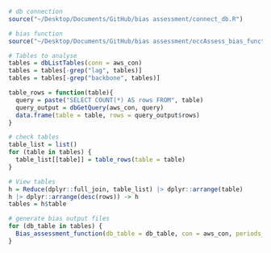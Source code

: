 ```r
# db connection
source("~/Desktop/Documents/GitHub/bias assessment/connect_db.R")

# bias function
source("~/Desktop/Documents/GitHub/bias assessment/occAssess_bias_function.R")
```


```r
# Tables to analyse
tables = dbListTables(conn = aws_con)
tables = tables[-grep("lag", tables)]
tables = tables[-grep("backbone", tables)]

table_rows = function(table){
  query = paste("SELECT COUNT(*) AS rows FROM", table)
  query_output = dbGetQuery(aws_con, query)
  data.frame(table = table, rows = query_output$rows)
}

# check tables
table_list = list()
for (table in tables) {
  table_list[[table]] = table_rows(table = table)
}

# View tables
h = Reduce(dplyr::full_join, table_list) |> dplyr::arrange(table)
h |> dplyr::arrange(desc(rows)) -> h
tables = h$table
```


```r
# generate bias output files
for (db_table in tables) {
  Bias_assessment_function(db_table = db_table, con = aws_con, periods_length = 10)
}
```
